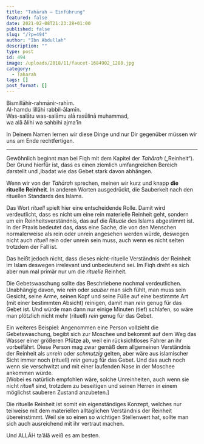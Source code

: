 ```yaml
---
title: "Tahārah – Einführung"
featured: false
date: 2021-02-08T21:23:28+01:00
published: false
slug: "/?p=494"
author: "Ibn Abdullah"
description: ""
type: post
id: 494
image: /uploads/2018/11/faucet-1684902_1280.jpg
category:
  - Taharah
tags: []
post_format: []
---
```


Bismillāhir-rahmānir-rahīm.  
Al-hamdu lillāhi rabbil-ālamīn.  
Was-salātu was-salāmu alā rasūlinā muhammad,  
wa alā ālihi wa sahbihi ajma’īn

In Deinem Namen lernen wir diese Dinge und nur Dir gegenüber müssen wir uns am Ende rechtfertigen.

---

Gewöhnlich beginnt man bei Fiqh mit dem Kapitel der _Tahārah_ („Reinheit“). Der Grund hierfür ist, dass es einen ziemlich umfangreichen Bereich darstellt und ‚Ibadat wie das Gebet stark davon abhängen.

Wenn wir von der _Tahārah_ sprechen, meinen wir kurz und knapp **die rituelle Reinheit**. In anderen Worten ausgedrückt, die Sauberkeit nach den rituellen Standards des Islams.

Das Wort _rituell_ spielt hier eine entscheidende Rolle. Damit wird verdeutlicht, dass es nicht um eine rein materielle Reinheit geht, sondern um ein Reinheitsverständnis, das auf die _Rituale_ des Islams abgestimmt ist. In der Praxis bedeutet das, dass eine Sache, die von den Menschen normalerweise als rein oder unrein angesehen werden würde, deswegen nicht auch _rituell_ rein oder unrein sein muss, auch wenn es nicht selten trotzdem der Fall ist.

Das heißt jedoch nicht, dass dieses nicht-rituelle Verständnis der Reinheit im Islam deswegen irrelevant und unbedeutend sei. Im Fiqh dreht es sich aber nun mal primär nur um die _rituelle_ Reinheit.

Die Gebetswaschung sollte das Beschriebene nochmal verdeutlichen. Unabhängig davon, wie _rein_ oder _sauber_ man sich fühlt, man muss sein Gesicht, seine Arme, seinen Kopf und seine Füße auf eine bestimmte Art (mit einer bestimmten Absicht) reinigen, damit man _rein_ genug für das Gebet ist. Und würde man dann nur einige Minuten (tief) schlafen, so wäre man plötzlich nicht mehr (rituell) _rein_ genug für das Gebet.

Ein weiteres Beispiel: Angenommen eine Person vollzieht die Gebetswaschung, begibt sich zur Moschee und bekommt auf dem Weg das Wasser einer größeren Pfütze ab, weil ein rücksichtloses Fahrer an ihr vorbeifährt. Diese Person mag zwar gemäß dem allgemeinen Verständnis der Reinheit als _unrein_ oder _schmutzig_ gelten, aber wäre aus islamischer Sicht immer noch (rituell) _rein_ genug für das Gebet. Und das auch noch wenn sie verschwitzt und mit einer laufenden Nase in der Moschee ankommen würde.  
\[Wobei es natürlich empfohlen wäre, solche Unreinheiten, auch wenn sie nicht _rituell_ sind, trotzdem zu beseitigen und seinen Herren in einem möglichst sauberen Zustand anzubeten.\]

Die rituelle Reinheit ist somit ein eigenständiges Konzept, welches nur teilweise mit dem materiellen alltäglichen Verständnis der Reinheit übereinstimmt. Weil sie so einen so wichtigen Stellenwert hat, sollte man sich auch ausreichend mit ihr vertraut machen.

Und ALLĀH ta’ālā weiß es am besten.
